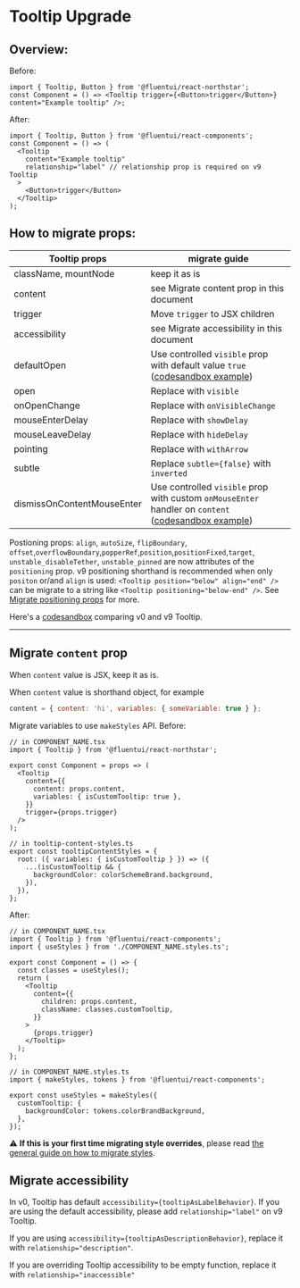 
<Meta title="Concepts/Upgrading/from v0/Components/Tooltip Upgrade" />

# Tooltip Upgrade

## Overview:

Before:

```tsx
import { Tooltip, Button } from '@fluentui/react-northstar';
const Component = () => <Tooltip trigger={<Button>trigger</Button>} content="Example tooltip" />;
```

After:

```tsx
import { Tooltip, Button } from '@fluentui/react-components';
const Component = () => (
  <Tooltip
    content="Example tooltip"
    relationship="label" // relationship prop is required on v9 Tooltip
  >
    <Button>trigger</Button>
  </Tooltip>
);
```

## How to migrate props:

| Tooltip props              | migrate guide                                                                                                                                                                                                |
| -------------------------- | ------------------------------------------------------------------------------------------------------------------------------------------------------------------------------------------------------------ |
| className, mountNode       | keep it as is                                                                                                                                                                                                |
| content                    | see Migrate content prop in this document                                                                                                                                                                    |
| trigger                    | Move `trigger` to JSX children                                                                                                                                                                               |
| accessibility              | see Migrate accessibility in this document                                                                                                                                                                   |
| defaultOpen                | Use controlled `visible` prop with default value `true` ([codesandbox example](https://codesandbox.io/s/tooltip-migration-2gy8r1?file=/DefaultOpenExample.jsx:353-410))                                      |
| open                       | Replace with `visible`                                                                                                                                                                                       |
| onOpenChange               | Replace with `onVisibleChange`                                                                                                                                                                               |
| mouseEnterDelay            | Replace with `showDelay`                                                                                                                                                                                     |
| mouseLeaveDelay            | Replace with `hideDelay`                                                                                                                                                                                     |
| pointing                   | Replace with `withArrow`                                                                                                                                                                                     |
| subtle                     | Replace `subtle={false}` with `inverted`                                                                                                                                                                     |
| dismissOnContentMouseEnter | Use controlled `visible` prop with custom `onMouseEnter` handler on `content` ([codesandbox example](https://codesandbox.io/s/tooltip-migration-2gy8r1?file=/DismissOnContentMouseEnterExample.jsx:246-279)) |

Postioning props: `align`, `autoSize`, `flipBoundary`, `offset`,`overflowBoundary`,`popperRef`,`position`,`positionFixed`,`target`, `unstable_disableTether`, `unstable_pinned` are now attributes of the `positioning` prop.
v9 positioning shorthand is recommended when only `positon` or/and `align` is used: `<Tooltip position="below" align="end" />` can be migrate to a string like `<Tooltip positioning="below-end" />`.
See [Migrate positioning props](?path=/docs/concepts-upgrading-from-v0-positioning--page) for more.

Here's a [codesandbox](https://codesandbox.io/s/tooltip-migration-2gy8r1?file=/example.js) comparing v0 and v9 Tooltip.

---

## Migrate `content` prop

When `content` value is JSX, keep it as is.

When `content` value is shorthand object, for example

```js
content = { content: 'hi', variables: { someVariable: true } };
```

Migrate variables to use `makeStyles` API. Before:

```tsx
// in COMPONENT_NAME.tsx
import { Tooltip } from '@fluentui/react-northstar';

export const Component = props => (
  <Tooltip
    content={{
      content: props.content,
      variables: { isCustomTooltip: true },
    }}
    trigger={props.trigger}
  />
);

// in tooltip-content-styles.ts
export const tooltipContentStyles = {
  root: ({ variables: { isCustomTooltip } }) => ({
    ...(isCustomTooltip && {
      backgroundColor: colorSchemeBrand.background,
    }),
  }),
};
```

After:

```tsx
// in COMPONENT_NAME.tsx
import { Tooltip } from '@fluentui/react-components';
import { useStyles } from './COMPONENT_NAME.styles.ts';

export const Component = () => {
  const classes = useStyles();
  return (
    <Tooltip
      content={{
        children: props.content,
        className: classes.customTooltip,
      }}
    >
      {props.trigger}
    </Tooltip>
  );
};

// in COMPONENT_NAME.styles.ts
import { makeStyles, tokens } from '@fluentui/react-components';

export const useStyles = makeStyles({
  customTooltip: {
    backgroundColor: tokens.colorBrandBackground,
  },
});
```

⚠️ **If this is your first time migrating style overrides**, please read [the general guide on how to migrate styles](?path=/docs/concepts-upgrading-from-v0-custom-style-overrides--page).

## Migrate accessibility

In v0, Tooltip has default `accessibility={tooltipAsLabelBehavior}`. If you are using the default accessibility, please add `relationship="label"` on v9 Tooltip.

If you are using `accessibility={tooltipAsDescriptionBehavior}`, replace it with `relationship="description"`.

If you are overriding Tooltip accessibility to be empty function, replace it with `relationship="inaccessible"`
